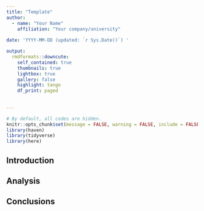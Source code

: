 ```yaml
---
title: "Template"
author:
  - name: "Your Name"
    affiliation: "Your company/university"
    
date: 'YYYY-MM-DD (updated: `r Sys.Date()`) '

output:
  rmdformats::downcute:
    self_contained: true
    thumbnails: true
    lightbox: true
    gallery: false
    highlight: tango
    df_print: paged
    
    
---
```


```r
# By default, all codes are hidden. 
knitr::opts_chunk$set(message = FALSE, warning = FALSE, include = FALSE)
library(haven)
library(tidyverse)
library(here)
```

## Introduction

## Analysis

## Conclusions
